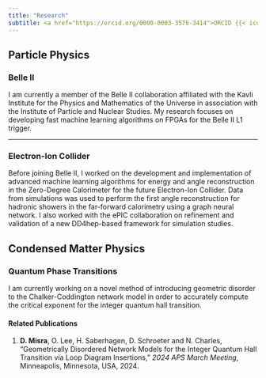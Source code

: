 ```yaml
---
title: "Research"
subtitle: <a href="https://orcid.org/0000-0003-3576-3414">ORCID {{< iconify academicons orcid >}}</a>
---
```

## Particle Physics
### <a href="https://www.belle2.org" style="text-decoration:none">Belle II</a>

I am currently a member of the Belle II collaboration affiliated with the <a href="https://www.ipmu.jp/en" style="text-decoration:none">Kavli Institute for the Physics and Mathematics of the Universe</a> in association with the <a href="https://www2.kek.jp/ipns/en/" style="text-decoration:none">Institute of Particle and Nuclear Studies</a>. My research focuses on developing fast machine learning algorithms on FPGAs for the Belle II L1 trigger. 

___

### <a href="https://www.bnl.gov/eic/" style="text-decoration:none">Electron-Ion Collider</a>

Before joining Belle II, I worked on the development and implementation of advanced machine learning algorithms for energy and angle reconstruction in the Zero-Degree Calorimeter for the future Electron-Ion Collider. Data from simulations was used to perform the first angle reconstruction for hadronic showers in the far-forward calorimetry using a graph neural network. I also worked with the <a href="https://www.bnl.gov/eic/epic.php" style="text-decoration:none">ePIC</a> collaboration on refinement and validation of a new DD4hep-based framework for simulation studies.

## Condensed Matter Physics

### Quantum Phase Transitions
I am currently working on a novel method of introducing geometric disorder to the Chalker-Coddington network model in order to accurately compute the critical exponent for the integer quantum hall transition. 

#### Related Publications
1. __D. Misra__, O. Lee, H. Saberhagen, D. Schroeter and N. Charles, "Geometrically Disordered Network Models for the Integer Quantum Hall Transition via Loop Diagram Insertions," _2024 APS March Meeting_, Minneapolis, Minnesota, USA, 2024.
